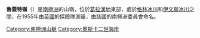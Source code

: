 {{coord|65|1|S|61|56|W|display=title}}

'''魯蓋特嶺'''（{{lang-en|Rugate Ridge}}）是[[南極洲|南極洲]]的山嶺，位於[[葛拉漢地|葛拉漢地]]東部，處於[[格林冰川|格林冰川]]和[[伊文斯冰川|伊文斯冰川]]之間，在1955年由[[英國|英國]]的探險隊測量，由該國的南極洲委員會命名。

{{DEFAULTSORT:Rugate Ridge}}
[[Category:南極洲山脈|Category:南極洲山脈]]
[[Category:奧斯卡二世海岸|Category:奧斯卡二世海岸]]


{{OscarIICoast-geo-stub}}